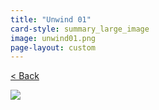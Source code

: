 ```yaml
---
title: "Unwind 01"
card-style: summary_large_image
image: unwind01.png
page-layout: custom
---
```


[\< Back](index.qmd){.btn .btn-secondary .btn role="button"}

![](unwind01.png){.full-art-display}
